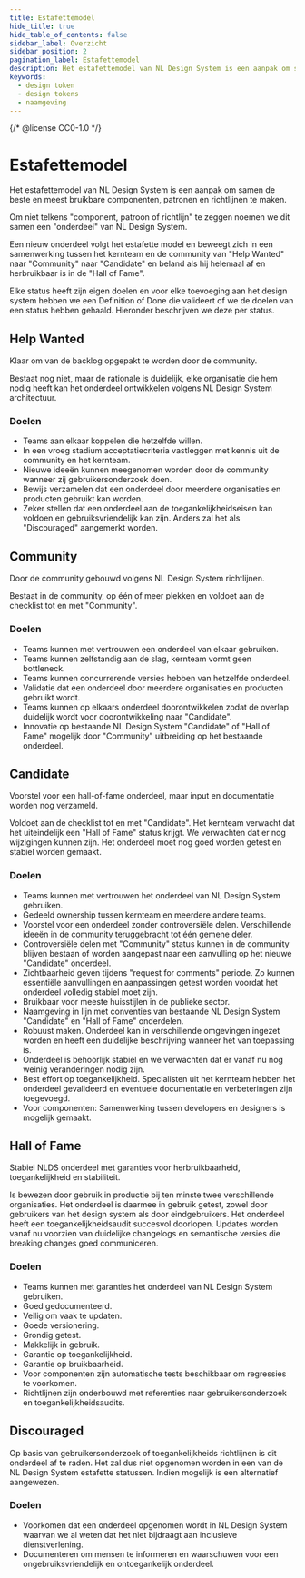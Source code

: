 ```yaml
---
title: Estafettemodel
hide_title: true
hide_table_of_contents: false
sidebar_label: Overzicht
sidebar_position: 2
pagination_label: Estafettemodel
description: Het estafettemodel van NL Design System is een aanpak om samen de beste en meest bruikbare componenten, richtlijnen en patronen te maken.
keywords:
  - design token
  - design tokens
  - naamgeving
---
```


{/* @license CC0-1.0 */}


# Estafettemodel

Het estafettemodel van NL Design System is een aanpak om samen de beste en meest bruikbare componenten, patronen en richtlijnen te maken.

Om niet telkens "component, patroon of richtlijn" te zeggen noemen we dit samen een "onderdeel" van NL Design System.

Een nieuw onderdeel volgt het estafette model en beweegt zich in een samenwerking tussen het kernteam en de community van "Help Wanted" naar "Community" naar "Candidate" en beland als hij helemaal af en herbruikbaar is in de "Hall of Fame".

<StatusVisual />

Elke status heeft zijn eigen doelen en voor elke toevoeging aan het design system hebben we een Definition of Done die valideert of we de doelen van een status hebben gehaald. Hieronder beschrijven we deze per status.

## Help Wanted

Klaar om van de backlog opgepakt te worden door de community.

Bestaat nog niet, maar de rationale is duidelijk, elke organisatie die hem nodig heeft kan het onderdeel ontwikkelen volgens NL Design System architectuur.

### Doelen

- Teams aan elkaar koppelen die hetzelfde willen.
- In een vroeg stadium acceptatiecriteria vastleggen met kennis uit de community en het kernteam.
- Nieuwe ideeën kunnen meegenomen worden door de community wanneer zij gebruikersonderzoek doen.
- Bewijs verzamelen dat een onderdeel door meerdere organisaties en producten gebruikt kan worden.
- Zeker stellen dat een onderdeel aan de toegankelijkheidseisen kan voldoen en gebruiksvriendelijk kan zijn. Anders zal het als "Discouraged" aangemerkt worden.

## Community

Door de community gebouwd volgens NL Design System richtlijnen.

Bestaat in de community, op één of meer plekken en voldoet aan de checklist tot en met "Community".

### Doelen

- Teams kunnen met vertrouwen een onderdeel van elkaar gebruiken.
- Teams kunnen zelfstandig aan de slag, kernteam vormt geen bottleneck.
- Teams kunnen concurrerende versies hebben van hetzelfde onderdeel.
- Validatie dat een onderdeel door meerdere organisaties en producten gebruikt wordt.
- Teams kunnen op elkaars onderdeel doorontwikkelen zodat de overlap duidelijk wordt voor doorontwikkeling naar "Candidate".
- Innovatie op bestaande NL Design System "Candidate" of "Hall of Fame" mogelijk door "Community" uitbreiding op het bestaande onderdeel.

## Candidate

Voorstel voor een hall-of-fame onderdeel, maar input en documentatie worden nog verzameld.

Voldoet aan de checklist tot en met "Candidate". Het kernteam verwacht dat het uiteindelijk een "Hall of Fame" status krijgt. We verwachten dat er nog wijzigingen kunnen zijn. Het onderdeel moet nog goed worden getest en stabiel worden gemaakt.

### Doelen

- Teams kunnen met vertrouwen het onderdeel van NL Design System gebruiken.
- Gedeeld ownership tussen kernteam en meerdere andere teams.
- Voorstel voor een onderdeel zonder controversiële delen. Verschillende ideeën in de community teruggebracht tot één gemene deler.
- Controversiële delen met "Community" status kunnen in de community blijven bestaan of worden aangepast naar een aanvulling op het nieuwe "Candidate" onderdeel.
- Zichtbaarheid geven tijdens "request for comments" periode. Zo kunnen essentiële aanvullingen en aanpassingen getest worden voordat het onderdeel volledig stabiel moet zijn.
- Bruikbaar voor meeste huisstijlen in de publieke sector.
- Naamgeving in lijn met conventies van bestaande NL Design System "Candidate" en "Hall of Fame" onderdelen.
- Robuust maken. Onderdeel kan in verschillende omgevingen ingezet worden en heeft een duidelijke beschrijving wanneer het van toepassing is.
- Onderdeel is behoorlijk stabiel en we verwachten dat er vanaf nu nog weinig veranderingen nodig zijn.
- Best effort op toegankelijkheid. Specialisten uit het kernteam hebben het onderdeel gevalideerd en eventuele documentatie en verbeteringen zijn toegevoegd.
- Voor componenten: Samenwerking tussen developers en designers is mogelijk gemaakt.

## Hall of Fame

Stabiel NLDS onderdeel met garanties voor herbruikbaarheid, toegankelijkheid en stabiliteit.

Is bewezen door gebruik in productie bij ten minste twee verschillende organisaties. Het onderdeel is daarmee in gebruik getest, zowel door gebruikers van het design system als door eindgebruikers. Het onderdeel heeft een toegankelijkheidsaudit succesvol doorlopen. Updates worden vanaf nu voorzien van duidelijke changelogs en semantische versies die breaking changes goed communiceren.

### Doelen

- Teams kunnen met garanties het onderdeel van NL Design System gebruiken.
- Goed gedocumenteerd.
- Veilig om vaak te updaten.
- Goede versionering.
- Grondig getest.
- Makkelijk in gebruik.
- Garantie op toegankelijkheid.
- Garantie op bruikbaarheid.
- Voor componenten zijn automatische tests beschikbaar om regressies te voorkomen.
- Richtlijnen zijn onderbouwd met referenties naar gebruikersonderzoek en toegankelijkheidsaudits.

## Discouraged

Op basis van gebruikersonderzoek of toegankelijkheids richtlijnen is dit onderdeel af te raden. Het zal dus niet opgenomen worden in een van de NL Design System estafette statussen. Indien mogelijk is een alternatief aangewezen.

### Doelen

- Voorkomen dat een onderdeel opgenomen wordt in NL Design System waarvan we al weten dat het niet bijdraagt aan inclusieve dienstverlening.
- Documenteren om mensen te informeren en waarschuwen voor een ongebruiksvriendelijk en ontoegankelijk onderdeel.
